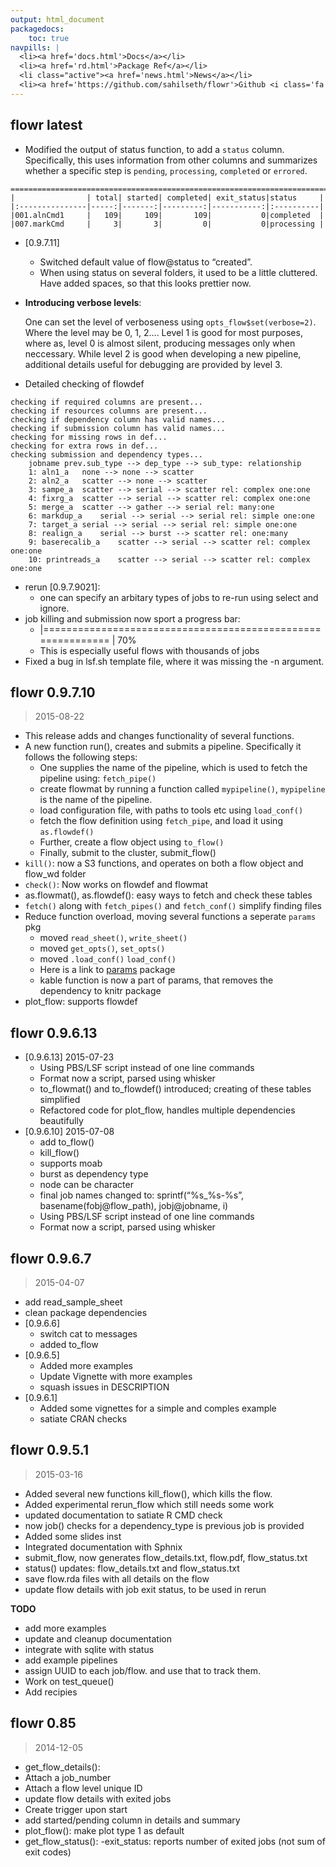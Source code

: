 ```yaml
---
output: html_document
packagedocs:
    toc: true
navpills: |
  <li><a href='docs.html'>Docs</a></li>
  <li><a href='rd.html'>Package Ref</a></li>
  <li class="active"><a href='news.html'>News</a></li>
  <li><a href='https://github.com/sahilseth/flowr'>Github <i class='fa fa-github'></i></a></li>
---
```


flowr latest
----------------------------------------------
- Modified the output of status function, to add a `status` column. Specifically, 
this uses information from other columns and summarizes whether a specific step is 
`pending`, `processing`, `completed` or `errored`.

```
================================================================================
|                | total| started| completed| exit_status|status     |
|:---------------|-----:|-------:|---------:|-----------:|:----------|
|001.alnCmd1     |   109|     109|       109|           0|completed  |
|007.markCmd     |     3|       3|         0|           0|processing |
```

- [0.9.7.11]
	- Switched default value of flow@status to "created". 
	- When using status on several folders, it used to be a little cluttered. 
	Have added spaces, so that this looks prettier now.
- **Introducing verbose levels**:

	One can set the level of verboseness using `opts_flow$set(verbose=2)`.
	Where the level may be 0, 1, 2.... 
	Level 1 is good for most purposes, where as, 
	level 0 is almost silent, producing messages 
	only when neccessary.
	While level 2 is good when developing a new pipeline, additional details useful for debugging are 
	provided by level 3.
	
- Detailed checking of flowdef
```
checking if required columns are present...
checking if resources columns are present...
checking if dependency column has valid names...
checking if submission column has valid names...
checking for missing rows in def...
checking for extra rows in def...
checking submission and dependency types...
	jobname	prev.sub_type --> dep_type --> sub_type: relationship
	1: aln1_a	none --> none --> scatter 
	2: aln2_a	scatter --> none --> scatter 
	3: sampe_a	scatter --> serial --> scatter rel: complex one:one
	4: fixrg_a	scatter --> serial --> scatter rel: complex one:one
	5: merge_a	scatter --> gather --> serial rel: many:one
	6: markdup_a	serial --> serial --> serial rel: simple one:one
	7: target_a	serial --> serial --> serial rel: simple one:one
	8: realign_a	serial --> burst --> scatter rel: one:many
	9: baserecalib_a	scatter --> serial --> scatter rel: complex one:one
	10: printreads_a	scatter --> serial --> scatter rel: complex one:one
```
- rerun [0.9.7.9021]: 
	- one can specify an arbitary types of jobs to re-run using select and ignore.
- job killing and submission now sport a progress bar:
	- |============================================================      | 70%
	- This is especially useful flows with thousands of jobs
- Fixed a bug in lsf.sh template file, where it was missing the -n argument.


flowr 0.9.7.10
----------------------------------------------
> 2015-08-22

- This release adds and changes functionality of several functions. 
- A new function run(), creates and submits a pipeline. Specifically it follows the following steps:
	- One supplies the name of the pipeline, which is used to fetch the pipeline using:
		`fetch_pipe()`
	- create flowmat by running a function called `mypipeline()`, `mypipeline` is the name of the pipeline.
	- load configuration file, with paths to tools etc using `load_conf()`
	- fetch the flow definition using `fetch_pipe`, and load it using `as.flowdef()`
	- Further, create a flow object using `to_flow()`
	- Finally, submit to the cluster, submit_flow()
- `kill()`: now a S3 functions, and operates on both a flow object
   and flow_wd folder
- `check()`: Now works on flowdef and flowmat
- as.flowmat(), as.flowdef(): easy ways to fetch and check these tables
- `fetch()` along with `fetch_pipes()` and `fetch_conf()` simplify finding files
- Reduce function overload, moving several functions a seperate `params` pkg
	- moved `read_sheet()`, `write_sheet()`
	- moved `get_opts()`, `set_opts()`
	- moved `.load_conf()` `load_conf()`
	- Here is a link to [params](https://github.com/sahilseth/params) package
	- kable function is now a part of params, that removes the dependency to knitr package
- plot_flow: supports flowdef





flowr 0.9.6.13
----------------------------------------------
- [0.9.6.13] 2015-07-23
	- Using PBS/LSF script instead of one line commands
	- Format now a script, parsed using whisker
	- to_flowmat() and to_flowdef() introduced; creating of these tables simplified
	- Refactored code for plot_flow, handles multiple dependencies beautifully
- [0.9.6.10] 2015-07-08
	- add to_flow()
	- kill_flow()
	- supports moab
	- burst as dependency type
	- node can be character
	- final job names changed to: sprintf("%s_%s-%s", basename(fobj@flow_path), jobj@jobname, i)
	- Using PBS/LSF script instead of one line commands
	- Format now a script, parsed using whisker

flowr 0.9.6.7
----------------------------------------------
> 2015-04-07

- add read_sample_sheet
- clean package dependencies
- [0.9.6.6]
	- switch cat to messages
	- added to_flow
- [0.9.6.5]
	- Added more examples
	- Update Vignette with more examples
	- squash issues in DESCRIPTION
- [0.9.6.1]
	- Added some vignettes for a simple and comples example
	- satiate CRAN checks

flowr 0.9.5.1
----------------------------------------------
> 2015-03-16

- Added several new functions kill_flow(), which kills the flow.
- Added experimental rerun_flow which still needs some work
- updated documentation to satiate R CMD check
- now job() checks for a dependency_type is previous job is provided
- Added some slides inst
- Integrated documentation with Sphnix
- submit_flow, now generates flow_details.txt, flow.pdf,
flow_status.txt
- status() updates: flow_details.txt and flow_status.txt
- save flow.rda files with all details on the flow
- update flow details with job exit status, to be used in rerun

**TODO**

- add more examples
- update and cleanup documentation
- integrate with sqlite with status
- add example pipelines
- assign UUID to each job/flow. and use that to track them.
- Work on test_queue()
- Add recipies

flowr 0.85
----------------------------------------------
> 2014-12-05

- get\_flow_details():
 - Attach a job_number
 - Attach a flow level unique ID
- update flow details with exited jobs
- Create trigger upon start
- add started/pending column in details and summary
- plot_flow():
  make plot type 1 as default
- get_flow_status():
  -exit_status: reports number of exited jobs (not sum of exit codes)
